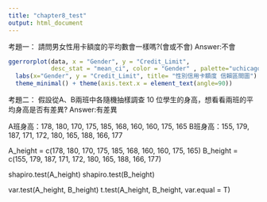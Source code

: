```yaml
---
title: "chapter8_test"
output: html_document
---
```

考題一：
請問男女性用卡額度的平均數會一樣嗎?(會或不會)
Answer:不會
```r
ggerrorplot(data, x = "Gender", y = "Credit_Limit", 
            desc_stat = "mean_ci", color = "Gender" , palette="uchicago", size=.9) + 
  labs(x="Gender", y = "Credit_Limit", title= "性別信用卡額度 信賴區間圖") + 
  theme_minimal() + theme(axis.text.x = element_text(angle=90))
```

考題二：
假設從A、B兩班中各隨機抽樣調查 10 位學生的身高，想看看兩班的平均身高是否有差異?
Answer:有差異

A班身高：178, 180, 170, 175, 185, 168, 160, 160, 175, 165
B班身高：155, 179, 187, 171, 172, 180, 165, 188, 166, 177

A_height = c(178, 180, 170, 175, 185, 168, 160, 160, 175, 165)
B_height = c(155, 179, 187, 171, 172, 180, 165, 188, 166, 177)

shapiro.test(A_height)
shapiro.test(B_height)

var.test(A_height, B_height)
t.test(A_height, B_height, var.equal = T)

